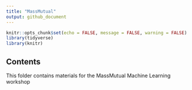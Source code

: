 ```yaml
---
title: "MassMutual"
output: github_document
---
```


```r
knitr::opts_chunk$set(echo = FALSE, message = FALSE, warning = FALSE)
library(tidyverse)
library(knitr)
```


## Contents

This folder contains materials for the MassMutual Machine Learning workshop
